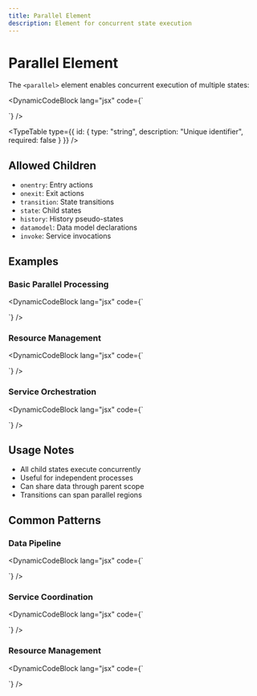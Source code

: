 ```yaml
---
title: Parallel Element
description: Element for concurrent state execution
---
```


# Parallel Element

The `<parallel>` element enables concurrent execution of multiple states:


<DynamicCodeBlock lang="jsx"  code={`<parallel id="concurrent">
  <state id="process1">
    <transition target="done1" />
  </state>
  
  <state id="process2">
    <transition target="done2" />
  </state>
</parallel>`} />

<TypeTable type={{
    id: {
      type: "string",
      description: "Unique identifier",
      required: false
    }
  }} />

## Allowed Children

- `onentry`: Entry actions
- `onexit`: Exit actions
- `transition`: State transitions
- `state`: Child states
- `history`: History pseudo-states
- `datamodel`: Data model declarations
- `invoke`: Service invocations

## Examples

### Basic Parallel Processing

<DynamicCodeBlock lang="jsx"  code={`<parallel id="dataProcessing">
  <state id="validateData">
    <transition 
      event="valid" 
      target="validationComplete" 
    />
  </state>
  
  <state id="transformData">
    <transition 
      event="transformed" 
      target="transformationComplete" 
    />
  </state>
</parallel>`} />

### Resource Management

<DynamicCodeBlock lang="jsx"  code={`<parallel id="resourceManager">
  <datamodel>
    <data id="resources" type="JSON" value={[]} />
    <data id="errors" type="JSON" value={[]} />
  </datamodel>
  
  <state id="monitor">
    <onexit>
      <script>stopMonitoring();</script>
    </onexit>
  </state>
  
  <state id="cleanup">
    <onexit>
      <script>releaseResources();</script>
    </onexit>
  </state>
</parallel>`} />

### Service Orchestration

<DynamicCodeBlock lang="jsx"  code={`<parallel id="services">
  <state id="api1">
    <invoke 
      type="http"
      src="https://api1.example.com"
    />
  </state>
  
  <state id="api2">
    <invoke 
      type="http"
      src="https://api2.example.com"
    />
  </state>
  
  <state id="coordinator">
    <transition 
      event="api1.done api2.done"
      target="complete"
    />
  </state>
</parallel>`} />

## Usage Notes

- All child states execute concurrently
- Useful for independent processes
- Can share data through parent scope
- Transitions can span parallel regions


## Common Patterns

### Data Pipeline

<DynamicCodeBlock lang="jsx"  code={`<parallel id="pipeline">
  <state id="input">
    <invoke type="service" src="inputProcessor" />
  </state>
  
  <state id="transform">
    <invoke type="service" src="transformer" />
  </state>
  
  <state id="output">
    <invoke type="service" src="outputHandler" />
  </state>
  
  <state id="monitor">
    <invoke type="service" src="pipelineMonitor" />
  </state>
</parallel>`} />

### Service Coordination

<DynamicCodeBlock lang="jsx"  code={`<parallel id="services">
  <state id="authentication">
    <invoke type="service" src="authService" />
    <transition event="token" target="authenticated" />
  </state>
  
  <state id="userProfile">
    <invoke type="service" src="profileService" />
    <transition event="profile" target="profileLoaded" />
  </state>
  
  <state id="preferences">
    <invoke type="service" src="preferencesService" />
    <transition event="preferences" target="preferencesLoaded" />
  </state>
</parallel>`} />

### Resource Management

<DynamicCodeBlock lang="jsx"  code={`<parallel id="resourceManager">
  <state id="allocation">
    <invoke type="service" src="resourceAllocator" />
    <transition event="lowResources" target="scaleUp" />
  </state>
  
  <state id="monitoring">
    <invoke type="service" src="resourceMonitor" />
    <transition event="threshold" target="alert" />
  </state>
  
  <state id="cleanup">
    <invoke type="service" src="resourceCleaner" />
    <transition event="cleaned" target="reset" />
  </state>
</parallel>`} />
